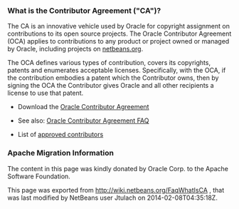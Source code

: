 <!--

    Licensed to the Apache Software Foundation (ASF) under one
    or more contributor license agreements.  See the NOTICE file
    distributed with this work for additional information
    regarding copyright ownership.  The ASF licenses this file
    to you under the Apache License, Version 2.0 (the
    "License"); you may not use this file except in compliance
    with the License.  You may obtain a copy of the License at

      http://www.apache.org/licenses/LICENSE-2.0

    Unless required by applicable law or agreed to in writing,
    software distributed under the License is distributed on an
    "AS IS" BASIS, WITHOUT WARRANTIES OR CONDITIONS OF ANY
    KIND, either express or implied.  See the License for the
    specific language governing permissions and limitations
    under the License.

-->

===What is the Contributor Agreement ("CA")?===

The CA is an innovative vehicle used by Oracle for copyright assignment on contributions to its open source projects. The Oracle Contributor Agreement (OCA) applies to contributions to any product or project owned or managed by Oracle, including projects on [http://netbeans.org/projects netbeans.org].

The OCA defines various types of contribution, covers its copyrights, patents and enumerates acceptable licenses. Specifically, with the OCA, if the contribution embodies a patent which the Contributor owns, then by signing the OCA the Contributor gives Oracle and all other recipients a license to use that patent.

* Download the [http://oss.oracle.com/oca.pdf Oracle Contributor Agreement]

* See also: [http://www.oracle.com/technetwork/oca-faq-405384.pdf Oracle Contributor Agreement FAQ]

* List of [https://netbeans.org/about/legal/approved-contributors.html approved contributors]

===Apache Migration Information===

The content in this page was kindly donated by Oracle Corp. to the
Apache Software Foundation.

This page was exported from http://wiki.netbeans.org/FaqWhatIsCA , 
that was last modified by NetBeans user Jtulach 
on 2014-02-08T04:35:18Z.


